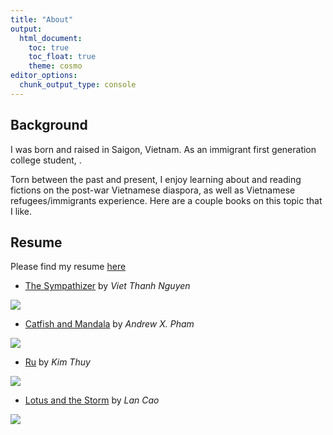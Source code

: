 ```yaml
---
title: "About"
output:
  html_document:
    toc: true
    toc_float: true
    theme: cosmo 
editor_options: 
  chunk_output_type: console
---
```


## Background 
I was born and raised in Saigon, Vietnam. As an immigrant first generation college student, .

Torn between the past and present, I enjoy learning about and reading fictions on the post-war Vietnamese diaspora, as well as Vietnamese refugees/immigrants experience. Here are a couple books on this topic that I like. 

## Resume

Please find my resume [here](./Ngoc-Duong-resume-final.pdf)


 - [The Sympathizer](https://www.amazon.com/Sympathizer-Novel-Pulitzer-Prize-Fiction-ebook/dp/B00PSSG4MM/ref=sr_1_1?crid=3AWHZS7FANIC1&keywords=the+sympathizer&qid=1572631822&sprefix=the+sympa%2Caps%2C181&sr=8-1) by *Viet Thanh Nguyen* 

![](./the_sympathizer.png)
 
 - [Catfish and Mandala](https://www.amazon.com/Catfish-Mandala-Two-Wheeled-Through-Landscape/dp/0312267177/ref=sr_1_1?crid=O3RYMH1WMNGI&keywords=catfish+and+mandala&qid=1572631757&sprefix=catfish+and+man%2Caps%2C128&sr=8-1) by *Andrew X. Pham*
 
 ![](./61109.jpg)
 
 - [Ru](https://www.amazon.com/Ru-Novel-Kim-Th%C3%BAy/dp/1608198987/ref=sr_1_1?keywords=ru+kim+thuy&qid=1572631868&sr=8-1) by *Kim Thuy*

![](./7574245.jpg)
 
 - [Lotus and the Storm](https://www.amazon.com/Lotus-Storm-Novel-Lan-Cao/dp/0143127616/ref=sr_1_1?keywords=lotus+and+the+storm&qid=1572631853&sr=8-1) by *Lan Cao*

![](./18693709.jpg)


